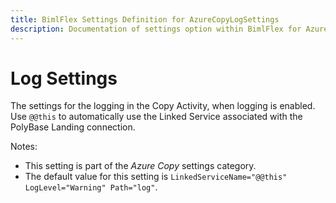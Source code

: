 ```yaml
---
title: BimlFlex Settings Definition for AzureCopyLogSettings
description: Documentation of settings option within BimlFlex for AzureCopyLogSettings
---
```

<head>
  <meta name="varigenceProduct" content="BimlFlex"></meta>
  <meta name="varigenceArticleType" content="Reference"></meta>
</head>

# Log Settings

The settings for the logging in the Copy Activity, when logging is enabled. Use `@@this` to automatically use the Linked Service associated with the PolyBase Landing connection.

Notes:

* This setting is part of the *Azure Copy* settings category.
* The default value for this setting is `LinkedServiceName="@@this" LogLevel="Warning" Path="log"`.
